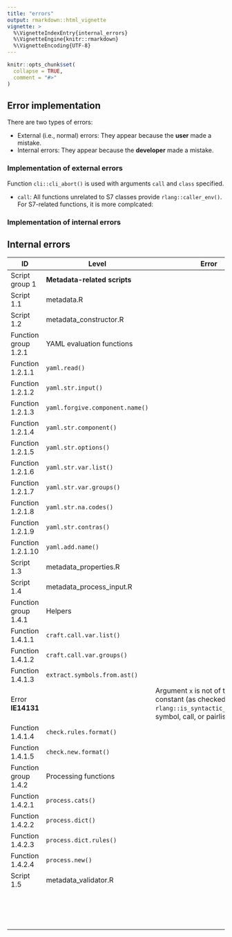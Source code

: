 ```yaml
---
title: "errors"
output: rmarkdown::html_vignette
vignette: >
  %\VignetteIndexEntry{internal_errors}
  %\VignetteEngine{knitr::rmarkdown}
  %\VignetteEncoding{UTF-8}
---
```


```r
knitr::opts_chunk$set(
  collapse = TRUE,
  comment = "#>"
)
```

## Error implementation

There are two types of errors:

-   External (i.e., normal) errors: They appear because the **user** made a mistake.
-   Internal errors: They appear because the **developer** made a mistake.

### Implementation of external errors

Function `cli::cli_abort()` is used with arguments `call` and `class` specified.

-   `call`: All functions unrelated to S7 classes provide `rlang::caller_env()`. For S7-related functions, it is more complcated:

### Implementation of internal errors

## Internal errors

| ID | Level | Error |
|------------------------|------------------------|------------------------|
| Script group 1 | **Metadata-related scripts** |  |
| Script 1.1 | metadata.R |  |
| Script 1.2 | metadata_constructor.R |  |
| Function group 1.2.1 | YAML evaluation functions |  |
| Function 1.2.1.1 | `yaml.read()` |  |
| Function 1.2.1.2 | `yaml.str.input()` |  |
| Function 1.2.1.3 | `yaml.forgive.component.name()` |  |
| Function 1.2.1.4 | `yaml.str.component()` |  |
| Function 1.2.1.5 | `yaml.str.options()` |  |
| Function 1.2.1.6 | `yaml.str.var.list()` |  |
| Function 1.2.1.7 | `yaml.str.var.groups()` |  |
| Function 1.2.1.8 | `yaml.str.na.codes()` |  |
| Function 1.2.1.9 | `yaml.str.contras()` |  |
| Function 1.2.1.10 | `yaml.add.name()` |  |
| Script 1.3 | metadata_properties.R |  |
| Script 1.4 | metadata_process_input.R |  |
| Function group 1.4.1 | Helpers |  |
| Function 1.4.1.1 | `craft.call.var.list()` |  |
| Function 1.4.1.2 | `craft.call.var.groups()` |  |
| Function 1.4.1.3 | `extract.symbols.from.ast()` |  |
| Error **IE14131** |  | Argument `x` is not of type constant (as checked by `rlang::is_syntactic_literal()`), symbol, call, or pairlist. |
| Function 1.4.1.4 | `check.rules.format()` |  |
| Function 1.4.1.5 | `check.new.format()` |  |
| Function group 1.4.2 | Processing functions |  |
| Function 1.4.2.1 | `process.cats()` |  |
| Function 1.4.2.2 | `process.dict()` |  |
| Function 1.4.2.3 | `process.dict.rules()` |  |
| Function 1.4.2.4 | `process.new()` |  |
| Script 1.5 | metadata_validator.R |  |
|  |  |  |
|  |  |  |
|  |  |  |
|  |  |  |
|  |  |  |
|  |  |  |
|  |  |  |
|  |  |  |
|  |  |  |
|  |  |  |
|  |  |  |
|  |  |  |
|  |  |  |
|  |  |  |
|  |  |  |
